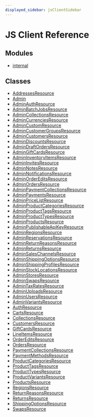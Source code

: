 ```yaml
---
displayed_sidebar: jsClientSidebar
---
```



# JS Client Reference

## Modules

- [internal](modules/internal.mdx)

## Classes

- [AddressesResource](classes/AddressesResource.mdx)
- [Admin](classes/Admin.mdx)
- [AdminAuthResource](classes/AdminAuthResource.mdx)
- [AdminBatchJobsResource](classes/AdminBatchJobsResource.mdx)
- [AdminCollectionsResource](classes/AdminCollectionsResource.mdx)
- [AdminCurrenciesResource](classes/AdminCurrenciesResource.mdx)
- [AdminCustomResource](classes/AdminCustomResource.mdx)
- [AdminCustomerGroupsResource](classes/AdminCustomerGroupsResource.mdx)
- [AdminCustomersResource](classes/AdminCustomersResource.mdx)
- [AdminDiscountsResource](classes/AdminDiscountsResource.mdx)
- [AdminDraftOrdersResource](classes/AdminDraftOrdersResource.mdx)
- [AdminGiftCardsResource](classes/AdminGiftCardsResource.mdx)
- [AdminInventoryItemsResource](classes/AdminInventoryItemsResource.mdx)
- [AdminInvitesResource](classes/AdminInvitesResource.mdx)
- [AdminNotesResource](classes/AdminNotesResource.mdx)
- [AdminNotificationsResource](classes/AdminNotificationsResource.mdx)
- [AdminOrderEditsResource](classes/AdminOrderEditsResource.mdx)
- [AdminOrdersResource](classes/AdminOrdersResource.mdx)
- [AdminPaymentCollectionsResource](classes/AdminPaymentCollectionsResource.mdx)
- [AdminPaymentsResource](classes/AdminPaymentsResource.mdx)
- [AdminPriceListResource](classes/AdminPriceListResource.mdx)
- [AdminProductCategoriesResource](classes/AdminProductCategoriesResource.mdx)
- [AdminProductTagsResource](classes/AdminProductTagsResource.mdx)
- [AdminProductTypesResource](classes/AdminProductTypesResource.mdx)
- [AdminProductsResource](classes/AdminProductsResource.mdx)
- [AdminPublishableApiKeyResource](classes/AdminPublishableApiKeyResource.mdx)
- [AdminRegionsResource](classes/AdminRegionsResource.mdx)
- [AdminReservationsResource](classes/AdminReservationsResource.mdx)
- [AdminReturnReasonsResource](classes/AdminReturnReasonsResource.mdx)
- [AdminReturnsResource](classes/AdminReturnsResource.mdx)
- [AdminSalesChannelsResource](classes/AdminSalesChannelsResource.mdx)
- [AdminShippingOptionsResource](classes/AdminShippingOptionsResource.mdx)
- [AdminShippingProfilesResource](classes/AdminShippingProfilesResource.mdx)
- [AdminStockLocationsResource](classes/AdminStockLocationsResource.mdx)
- [AdminStoresResource](classes/AdminStoresResource.mdx)
- [AdminSwapsResource](classes/AdminSwapsResource.mdx)
- [AdminTaxRatesResource](classes/AdminTaxRatesResource.mdx)
- [AdminUploadsResource](classes/AdminUploadsResource.mdx)
- [AdminUsersResource](classes/AdminUsersResource.mdx)
- [AdminVariantsResource](classes/AdminVariantsResource.mdx)
- [AuthResource](classes/AuthResource.mdx)
- [CartsResource](classes/CartsResource.mdx)
- [CollectionsResource](classes/CollectionsResource.mdx)
- [CustomersResource](classes/CustomersResource.mdx)
- [GiftCardsResource](classes/GiftCardsResource.mdx)
- [LineItemsResource](classes/LineItemsResource.mdx)
- [OrderEditsResource](classes/OrderEditsResource.mdx)
- [OrdersResource](classes/OrdersResource.mdx)
- [PaymentCollectionsResource](classes/PaymentCollectionsResource.mdx)
- [PaymentMethodsResource](classes/PaymentMethodsResource.mdx)
- [ProductCategoriesResource](classes/ProductCategoriesResource.mdx)
- [ProductTagsResource](classes/ProductTagsResource.mdx)
- [ProductTypesResource](classes/ProductTypesResource.mdx)
- [ProductVariantsResource](classes/ProductVariantsResource.mdx)
- [ProductsResource](classes/ProductsResource.mdx)
- [RegionsResource](classes/RegionsResource.mdx)
- [ReturnReasonsResource](classes/ReturnReasonsResource.mdx)
- [ReturnsResource](classes/ReturnsResource.mdx)
- [ShippingOptionsResource](classes/ShippingOptionsResource.mdx)
- [SwapsResource](classes/SwapsResource.mdx)
